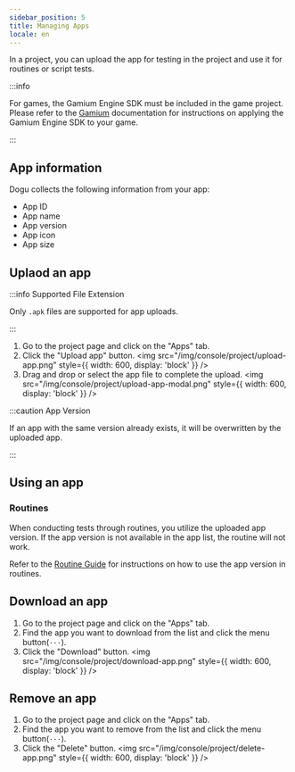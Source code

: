 ```yaml
---
sidebar_position: 5
title: Managing Apps
locale: en
---
```



In a project, you can upload the app for testing in the project and use it for routines or script tests.

:::info

For games, the Gamium Engine SDK must be included in the game project.  
Please refer to the [Gamium](https://gamium.dogutech.io) documentation for instructions on applying the Gamium Engine SDK to your game.

:::

## App information

Dogu collects the following information from your app:

- App ID
- App name
- App version
- App icon
- App size

## Uplaod an app

:::info Supported File Extension

Only `.apk` files are supported for app uploads.

:::

<ProjectWritePermission prefix="Uploading an app" />

1. Go to the project page and click on the "Apps" tab.
2. Click the "Upload app" button.
   <img
     src="/img/console/project/upload-app.png"
     style={{ width: 600, display: 'block' }}
   />
3. Drag and drop or select the app file to complete the upload.
   <img
     src="/img/console/project/upload-app-modal.png"
     style={{ width: 600, display: 'block' }}
   />

:::caution App Version

If an app with the same version already exists, it will be overwritten by the uploaded app.

:::

## Using an app

### Routines

When conducting tests through routines, you utilize the uploaded app version. If the app version is not available in the app list, the routine will not work.

Refer to the [Routine Guide](/routine/routines) for instructions on how to use the app version in routines.

## Download an app

<ProjectMemberPermission prefix="Downloading the app" />

1. Go to the project page and click on the "Apps" tab.
2. Find the app you want to download from the list and click the menu button(`···`).
3. Click the "Download" button.
   <img
     src="/img/console/project/download-app.png"
     style={{ width: 600, display: 'block' }}
   />

## Remove an app

<ProjectWritePermission prefix="Removing an app" />

1. Go to the project page and click on the "Apps" tab.
2. Find the app you want to remove from the list and click the menu button(`···`).
3. Click the "Delete" button.
   <img
     src="/img/console/project/delete-app.png"
     style={{ width: 600, display: 'block' }}
   />
